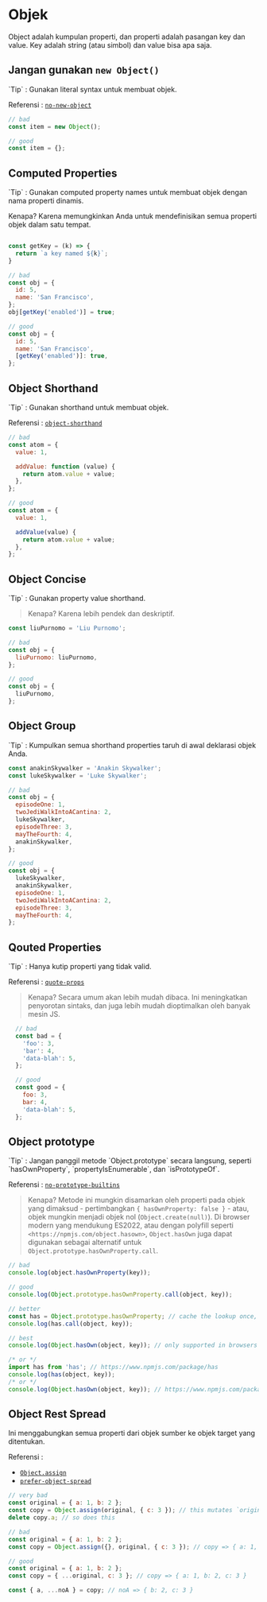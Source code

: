 # Objek

Object adalah kumpulan properti, dan properti adalah pasangan key dan value. Key adalah string (atau simbol) dan value bisa apa saja.

## Jangan gunakan `new Object()`


<Callout type='info' emoji="💡">
  `Tip` : Gunakan literal syntax untuk membuat objek.
</Callout>

Referensi : [`no-new-object`](https://eslint.org/docs/rules/no-new-object)

```js filename="object.js"
// bad
const item = new Object();

// good
const item = {};
```

## Computed Properties

<Callout type='info' emoji="💡">
  `Tip` : Gunakan computed property names untuk membuat objek dengan nama properti dinamis.
</Callout>

Kenapa? Karena memungkinkan Anda untuk mendefinisikan semua properti objek dalam satu tempat.

```js filename="computedProperties.js"

const getKey = (k) => {
  return `a key named ${k}`;
}

// bad
const obj = {
  id: 5,
  name: 'San Francisco',
};
obj[getKey('enabled')] = true;

// good
const obj = {
  id: 5,
  name: 'San Francisco',
  [getKey('enabled')]: true,
};
```

## Object Shorthand

<Callout type='info' emoji="💡">
  `Tip` : Gunakan shorthand untuk membuat objek.
</Callout>

Referensi : [`object-shorthand`](https://eslint.org/docs/rules/object-shorthand)

```js filename="objectShorthand.js"
// bad
const atom = {
  value: 1,

  addValue: function (value) {
    return atom.value + value;
  },
};

// good
const atom = {
  value: 1,

  addValue(value) {
    return atom.value + value;
  },
};
```

## Object Concise

<Callout type='info' emoji="💡">
  `Tip` : Gunakan property value shorthand.
</Callout>

> Kenapa? Karena lebih pendek dan deskriptif.

```js filename="objectConcise.js"
const liuPurnomo = 'Liu Purnomo';

// bad
const obj = {
  liuPurnomo: liuPurnomo,
};

// good
const obj = {
  liuPurnomo,
};
```

## Object Group

<Callout type='info' emoji="💡">
  `Tip` : Kumpulkan semua shorthand properties taruh di awal deklarasi objek Anda.
</Callout>

```js {8, 11, 16, 17} filename="objectGroup.js"
const anakinSkywalker = 'Anakin Skywalker';
const lukeSkywalker = 'Luke Skywalker';

// bad
const obj = {
  episodeOne: 1,
  twoJediWalkIntoACantina: 2,
  lukeSkywalker,
  episodeThree: 3,
  mayTheFourth: 4,
  anakinSkywalker,
};

// good
const obj = {
  lukeSkywalker,
  anakinSkywalker,
  episodeOne: 1,
  twoJediWalkIntoACantina: 2,
  episodeThree: 3,
  mayTheFourth: 4,
};
```

## Qouted Properties

<Callout type='info' emoji="💡">
  `Tip` : Hanya kutip properti yang tidak valid.
</Callout>

Referensi : [`quote-props`](https://eslint.org/docs/rules/quote-props)

> Kenapa? Secara umum akan lebih mudah dibaca. Ini meningkatkan penyorotan sintaks, dan juga lebih mudah dioptimalkan oleh banyak mesin JS.

```js filename="quotedProperties.js"
  // bad
  const bad = {
    'foo': 3,
    'bar': 4,
    'data-blah': 5,
  };

  // good
  const good = {
    foo: 3,
    bar: 4,
    'data-blah': 5,
  };
```

## Object prototype

<Callout type='warning' emoji="💡">
  `Tip` : Jangan panggil metode `Object.prototype` secara langsung, seperti `hasOwnProperty`, `propertyIsEnumerable`, dan `isPrototypeOf`.
</Callout>

Referensi : [`no-prototype-builtins`](https://eslint.org/docs/rules/no-prototype-builtins)

> Kenapa? Metode ini mungkin disamarkan oleh properti pada objek yang dimaksud - pertimbangkan `{ hasOwnProperty: false }` - atau, objek mungkin menjadi objek nol (`Object.create(null)`). Di browser modern yang mendukung ES2022, atau dengan polyfill seperti `<https://npmjs.com/object.hasown>`, `Object.hasOwn` juga dapat digunakan sebagai alternatif untuk `Object.prototype.hasOwnProperty.call`.

```js filename="objectPrototype.js"
// bad
console.log(object.hasOwnProperty(key));

// good
console.log(Object.prototype.hasOwnProperty.call(object, key));

// better
const has = Object.prototype.hasOwnProperty; // cache the lookup once, in module scope.
console.log(has.call(object, key));

// best
console.log(Object.hasOwn(object, key)); // only supported in browsers that support ES2022

/* or */
import has from 'has'; // https://www.npmjs.com/package/has
console.log(has(object, key));
/* or */
console.log(Object.hasOwn(object, key)); // https://www.npmjs.com/package/object.hasown
```

## Object Rest Spread

<Callout>
Ini menggabungkan semua properti dari objek sumber ke objek target yang ditentukan.
</Callout>

Referensi : 
  - [`Object.assign`](https://developer.mozilla.org/en/docs/Web/JavaScript/Reference/Global_Objects/Object/assign)
  - [`prefer-object-spread`](https://eslint.org/docs/rules/prefer-object-spread)

```js filename="objectRestSpread.js"
// very bad
const original = { a: 1, b: 2 };
const copy = Object.assign(original, { c: 3 }); // this mutates `original` ಠ_ಠ
delete copy.a; // so does this

// bad
const original = { a: 1, b: 2 };
const copy = Object.assign({}, original, { c: 3 }); // copy => { a: 1, b: 2, c: 3 }

// good
const original = { a: 1, b: 2 };
const copy = { ...original, c: 3 }; // copy => { a: 1, b: 2, c: 3 }

const { a, ...noA } = copy; // noA => { b: 2, c: 3 }
```